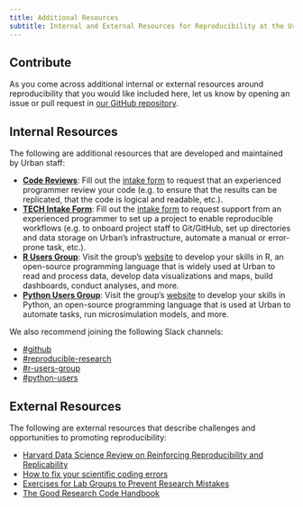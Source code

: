 ```yaml
---
title: Additional Resources  
subtitle: Internal and External Resources for Reproducibility at the Urban Institute
---
```


::: {.callout-note}
## Contribute 
As you come across additional internal or external resources around reproducibility that you would like included here, let us know by opening an issue or pull request in [our GitHub repository](https://github.com/UI-Research/reproducibility-at-urban). 
::: 

## Internal Resources

The following are additional resources that are developed and maintained by Urban staff: 

* [**Code Reviews**](https://tech-tools.urban.org/code-review-form/): Fill out the [intake form](https://tech-tools.urban.org/code-review-form/) to request that an experienced programmer review your code (e.g. to ensure that the results can be replicated, that the code is logical and readable, etc.). 
* [**TECH Intake Form**](https://app.smartsheet.com/b/form?EQBCT=5b8bcb21f39c4f19b96c448e4a6622a0): Fill out the [intake form](https://app.smartsheet.com/b/form?EQBCT=5b8bcb21f39c4f19b96c448e4a6622a0) to request support from an experienced programmer to set up a project to enable reproducible workflows (e.g. to onboard project staff to Git/GitHub, set up directories and data storage on Urban's infrastructure, automate a manual or error-prone task, etc.).  
* [**R Users Group**](https://urbaninstitute.github.io/r-at-urban/): Visit the group's [website](https://urbaninstitute.github.io/r-at-urban/) to develop your skills in R, an open-source programming language that is widely used at Urban to read and process data, develop data visualizations and maps, build dashboards, conduct analyses, and more. 
* [**Python Users Group**](https://ui-research.github.io/python-at-urban/content/index.html): Visit the group's [website](https://ui-research.github.io/python-at-urban/content/index.html) to develop your skills in Python, an open-source programming language that is used at Urban to automate tasks, run microsimulation models, and more. 

We also recommend joining the following Slack channels: 

* [#github](https://theurbaninstitute.slack.com/archives/C6J9AALDR)
* [#reproducible-research](https://theurbaninstitute.slack.com/archives/CMLR2HY2Z)
* [#r-users-group](https://theurbaninstitute.slack.com/archives/CF56VD6CX)
* [#python-users](https://theurbaninstitute.slack.com/archives/C832MAS5N)

## External Resources 

The following are external resources that describe challenges and opportunities to promoting reproducibility: 

* [Harvard Data Science Review on Reinforcing Reproducibility and Replicability](https://hdsr.mitpress.mit.edu/reinforcing-rr)
* [How to fix your scientific coding errors](https://www.nature.com/articles/d41586-022-00217-0)
* [Exercises for Lab Groups to Prevent Research Mistakes](https://osf.io/preprints/psyarxiv/rsn5y)
* [The Good Research Code Handbook](https://goodresearch.dev/) 
